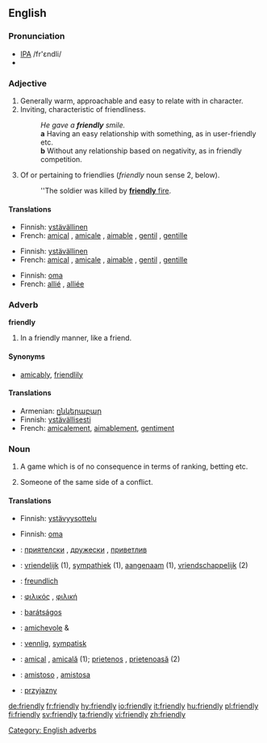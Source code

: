 ==English==

===Pronunciation===
*[[IPA]] /fr'εndli/
*{{audio|en-us-friendly.ogg|Audio (US)}}

===Adjective===
{{en-adj}}

# Generally warm, approachable and easy to relate with in character.
# Inviting, characteristic of friendliness.
#:''He gave a '''friendly''' smile.''
#: '''a''' Having an easy relationship with something, as in user-friendly etc.
#: '''b''' Without any relationship based on negativity, as in friendly competition.
# {{military}} Of or pertaining to friendlies (''friendly'' noun sense 2, below).
#:''The soldier was killed by [[friendly fire|'''friendly''' fire]].

====Translations====
{{trans-top|warm, approachable}}
*Finnish: [[ystävällinen]]
*French: [[amical]] {{m}}, [[amicale]] {{f}}, [[aimable]] {{m}} {{f}}, [[gentil]] {{m}}, [[gentille]] {{f}}
{{trans-mid}}
{{trans-bottom}}

{{trans-top|characteristic of friendliness}}
*Finnish: [[ystävällinen]]
*French: [[amical]] {{m}}, [[amicale]] {{f}}, [[aimable]] {{m}} {{f}}, [[gentil]] {{m}}, [[gentille]] {{f}}
{{trans-mid}}
{{trans-bottom}}

{{trans-top|military sense}}
*Finnish: [[oma]]
*French: [[allié]] {{m}}, [[alliée]] {{f}}
{{trans-mid}}
{{trans-bottom}}

===Adverb===
'''friendly'''

# In a friendly manner, like a friend.

====Synonyms====
* [[amicably]], [[friendlily]]

====Translations====
{{trans-top|in a friendly manner}}
*Armenian: [[ընկերաբար]]
*Finnish: [[ystävällinen|ystävällisesti]]
*French: [[amicalement]], [[aimablement]], [[gentiment]]
{{trans-mid}}
{{trans-bottom}}

===Noun===
{{en-noun|friendlies}}

# {{sport}} A game which is of no consequence in terms of ranking, betting etc.
# {{context|military|lang=en}} Someone of the same side of a conflict.

====Translations====
{{trans-top|game}}
*Finnish: [[ystävyysottelu]]
{{trans-bottom}}

{{trans-top|someone of the same side}}
*Finnish: [[oma]]
{{trans-bottom}}

{{checktrans}}
{{trans-top|to be checked}}
*{{ttbc|Bulgarian}}: [[приятелски]] {{m}}, [[дружески]] {{m}}, [[приветлив]] {{m}}
*{{ttbc|Dutch}}: [[vriendelijk]] (1), [[sympathiek]] (1), [[aangenaam]] (1), [[vriendschappelijk]] (2)
*{{ttbc|German}}: [[freundlich]]
*{{ttbc|Greek}}: [[φιλικός]] {{m}}, [[φιλική]] {{f}}
*{{ttbc|Hungarian}}: [[barátságos]]
*{{ttbc|Italian}}: [[amichevole]] {{m}} & {{f}}
{{trans-mid}}
*{{ttbc|Norwegian}}: [[vennlig]], [[sympatisk]]
*{{ttbc|Romanian}}: [[amical]] {{m}}, [[amicală]] {{f}} (1); [[prietenos]] {{m}}, [[prietenoasă]] {{f}} (2)
*{{ttbc|Spanish}}: [[amistoso]] {{m}}, [[amistosa]] {{f}}
*{{ttbc|Polish}}: [[przyjazny]] {{m}}
{{trans-bottom}}

[[Category: English adverbs]]

[[de:friendly]]
[[fr:friendly]]
[[hy:friendly]]
[[io:friendly]]
[[it:friendly]]
[[hu:friendly]]
[[pl:friendly]]
[[fi:friendly]]
[[sv:friendly]]
[[ta:friendly]]
[[vi:friendly]]
[[zh:friendly]]